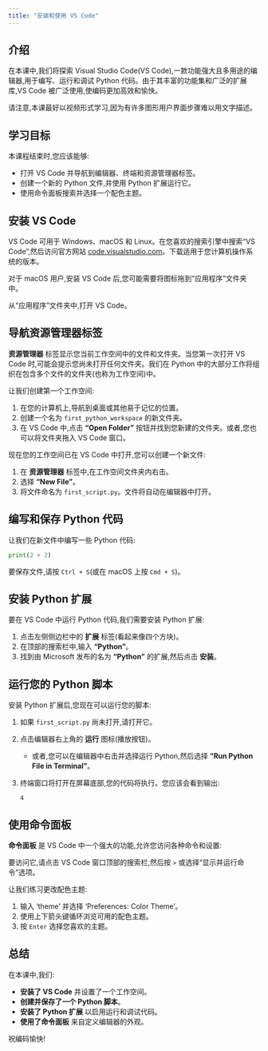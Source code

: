 ```yaml
---
title: "安装和使用 VS Code"
---
```


## 介绍

在本课中,我们将探索 Visual Studio Code(VS Code),一款功能强大且多用途的编辑器,用于编写、运行和调试 Python 代码。由于其丰富的功能集和广泛的扩展库,VS Code 被广泛使用,使编码更加高效和愉快。

请注意,本课最好以视频形式学习,因为有许多图形用户界面步骤难以用文字描述。

## 学习目标

本课程结束时,您应该能够:

- 打开 VS Code 并导航到编辑器、终端和资源管理器标签。
- 创建一个新的 Python 文件,并使用 Python 扩展运行它。
- 使用命令面板搜索并选择一个配色主题。

## 安装 VS Code

VS Code 可用于 Windows、macOS 和 Linux。在您喜欢的搜索引擎中搜索“VS Code”,然后访问官方网站 [code.visualstudio.com](https://code.visualstudio.com)。下载适用于您计算机操作系统的版本。

对于 macOS 用户,安装 VS Code 后,您可能需要将图标拖到“应用程序”文件夹中。

从“应用程序”文件夹中,打开 VS Code。

## 导航资源管理器标签

**资源管理器** 标签显示您当前工作空间中的文件和文件夹。当您第一次打开 VS Code 时,可能会提示您尚未打开任何文件夹。我们在 Python 中的大部分工作将组织在包含多个文件的文件夹(也称为工作空间)中。

让我们创建第一个工作空间:

1. 在您的计算机上,导航到桌面或其他易于记忆的位置。
2. 创建一个名为 `first_python_workspace` 的新文件夹。
3. 在 VS Code 中,点击 **"Open Folder"** 按钮并找到您新建的文件夹。或者,您也可以将文件夹拖入 VS Code 窗口。

现在您的工作空间已在 VS Code 中打开,您可以创建一个新文件:

1. 在 **资源管理器** 标签中,在工作空间文件夹内右击。
2. 选择 **"New File"**。
3. 将文件命名为 `first_script.py`。文件将自动在编辑器中打开。

## 编写和保存 Python 代码

让我们在新文件中编写一些 Python 代码:

```python
print(2 + 2)
```

要保存文件,请按 `Ctrl + S`(或在 macOS 上按 `Cmd + S`)。

## 安装 Python 扩展

要在 VS Code 中运行 Python 代码,我们需要安装 Python 扩展:

1. 点击左侧侧边栏中的 **扩展** 标签(看起来像四个方块)。
2. 在顶部的搜索栏中,输入 **"Python"**。
3. 找到由 Microsoft 发布的名为 **"Python"** 的扩展,然后点击 **安装**。

## 运行您的 Python 脚本

安装 Python 扩展后,您现在可以运行您的脚本:

1. 如果 `first_script.py` 尚未打开,请打开它。
2. 点击编辑器右上角的 **运行** 图标(播放按钮)。
   - 或者,您可以在编辑器中右击并选择运行 Python,然后选择 **"Run Python File in Terminal"**。
3. 终端窗口将打开在屏幕底部,您的代码将执行。您应该会看到输出:

   ```
   4
   ```

## 使用命令面板

**命令面板** 是 VS Code 中一个强大的功能,允许您访问各种命令和设置:

要访问它,请点击 VS Code 窗口顶部的搜索栏,然后按 `>` 或选择“显示并运行命令”选项。

让我们练习更改配色主题:

1. 输入 'theme' 并选择 'Preferences: Color Theme'。
2. 使用上下箭头键循环浏览可用的配色主题。
3. 按 `Enter` 选择您喜欢的主题。

## 总结

在本课中,我们:

- **安装了 VS Code** 并设置了一个工作空间。
- **创建并保存了一个 Python 脚本**。
- **安装了 Python 扩展** 以启用运行和调试代码。
- **使用了命令面板** 来自定义编辑器的外观。

祝编码愉快!